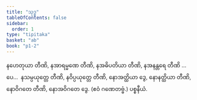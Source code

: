 ```yaml
---
title: "သုဒ္ဓ"
tableOfContents: false
sidebar:
  order: 1
type: "tipitaka"
basket: "ab"
book: "p1-2"
---
```



<DynamicBreadcrumb />

<Division number="19" book="p1-2" e="ch" v="37" p="417">

<Paragraph number="2657" book="p1-2">
နဟေတုယာ တီဏိ, နအာရမ္မဏေ တီဏိ, နအဓိပတိယာ တီဏိ, နအနန္တရေ တီဏိ …ပေ…  နသမ္ပယုတ္တေ တီဏိ, နဝိပ္ပယုတ္တေ တီဏိ, နောအတ္ထိယာ ဒွေ, နောနတ္ထိယာ တီဏိ, နောဝိဂတေ တီဏိ, နောအဝိဂတေ ဒွေ. (ဧဝံ ဂဏေတဗ္ဗံ.)

</Paragraph>
</Division>

<Paragraph number="2658" type="center" book="p1-2">
ပစ္စနီယံ.
</Paragraph>